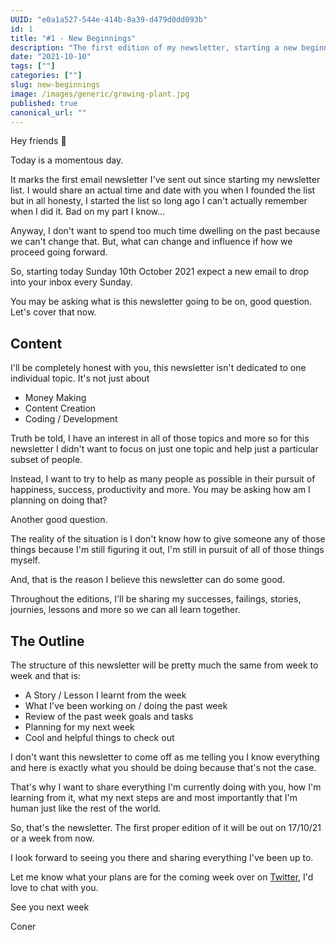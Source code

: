 ```yaml
---
UUID: "e0a1a527-544e-414b-8a39-d479d0dd093b"
id: 1
title: "#1 - New Beginnings"
description: "The first edition of my newsletter, starting a new beginning and getting the journey underway. What to expect, looking ahead and more..."
date: "2021-10-10"
tags: [""]
categories: [""]
slug: new-beginnings
image: /images/generic/growing-plant.jpg
published: true
canonical_url: ""
---
```


Hey friends 👋

Today is a momentous day.

It marks the first email newsletter I've sent out since starting my newsletter list. I would share an actual time and date with you when I founded the list but in all honesty, I started the list so long ago I can't actually remember when I did it. Bad on my part I know...

Anyway, I don't want to spend too much time dwelling on the past because we can't change that. But, what can change and influence if how we proceed going forward.

So, starting today Sunday 10th October 2021 expect a new email to drop into your inbox every Sunday.

You may be asking what is this newsletter going to be on, good question. Let's cover that now.

## Content

I'll be completely honest with you, this newsletter isn't dedicated to one individual topic. It's not just about

- Money Making
- Content Creation
- Coding / Development

Truth be told, I have an interest in all of those topics and more so for this newsletter I didn't want to focus on just one topic and help just a particular subset of people.

Instead, I want to try to help as many people as possible in their pursuit of happiness, success, productivity and more. You may be asking how am I planning on doing that?

Another good question.

The reality of the situation is I don't know how to give someone any of those things because I'm still figuring it out, I'm still in pursuit of all of those things myself.

And, that is the reason I believe this newsletter can do some good.

Throughout the editions, I'll be sharing my successes, failings, stories, journies, lessons and more so we can all learn together.

## The Outline

The structure of this newsletter will be pretty much the same from week to week and that is:

- A Story / Lesson I learnt from the week
- What I've been working on / doing the past week
- Review of the past week goals and tasks
- Planning for my next week
- Cool and helpful things to check out

I don't want this newsletter to come off as me telling you I know everything and here is exactly what you should be doing because that's not the case.

That's why I want to share everything I'm currently doing with you, how I'm learning from it, what my next steps are and most importantly that I'm human just like the rest of the world.

So, that's the newsletter. The first proper edition of it will be out on 17/10/21 or a week from now.

I look forward to seeing you there and sharing everything I've been up to.

Let me know what your plans are for the coming week over on [Twitter](https://twitter.com/MrConerMurphy/), I'd love to chat with you.

See you next week

Coner
